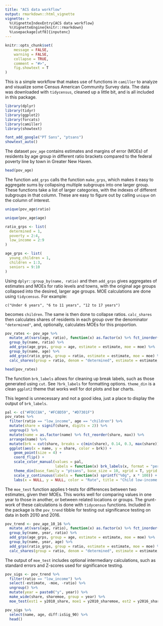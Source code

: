 ```yaml
---
title: "ACS data workflow"
output: rmarkdown::html_vignette
vignette: >
  %\VignetteIndexEntry{ACS data workflow}
  %\VignetteEngine{knitr::rmarkdown}
  %\usepackage[utf8]{inputenc}
---
```


```r
knitr::opts_chunk$set(
	message = FALSE,
	warning = FALSE,
	collapse = TRUE,
	comment = "#>",
	fig.showtext = T
)

```

This is a simple workflow that makes use of functions in `camiller` to analyze and visualize some Census American Community Survey data. The data was downloaded with `tidycensus`, cleaned up a little bit, and is all included in this package.

```r
library(dplyr)
library(tidyr)
library(ggplot2)
library(forcats)
library(camiller)
library(showtext)
```

```r
font_add_google("PT Sans", "ptsans")
showtext_auto()
```

The dataset `pov_age` contains estimates and margins of error (MOEs) of residents by age group in different ratio brackets compared to the federal poverty line by town in Greater New Haven.

```r
head(pov_age)
```

The function `add_grps` calls the function `make_grps`, which makes it easy to aggregate sums by collapsing multiple subgroups into one larger group. These functions take a list of larger categories, with the indexes of different subgroups in that column. These are easy to figure out by calling `unique` on the column of interest.

```r
unique(pov_age$ratio)

unique(pov_age$age)

ratio_grps <- list(
  determined = 1,
  poverty = 2:4,
  low_income = 2:9
)

age_grps <- list(
  young_children = 1,
  children = 1:3,
  seniors = 9:10
)
```

Using `dplyr::group_by(name, ratio)` and then `add_grps` gives aggregates of estimates and MOEs for ratio levels and towns, with the original age groups collapsed into the desired, larger age groups. MOE calculations are done using `tidycensus`. For example:

`c("Under 6 years", "6 to 11 years", "12 to 17 years")`

becomes `children`. The same is then done to collapse ratios. `calc_shares` then calculates shares of residents in each group over the denominator `"determined"`, and, optionally, calculates MOEs for this proportion.

```r
pov_rates <- pov_age %>%
  mutate_at(vars(age, ratio), function(x) as.factor(x) %>% fct_inorder()) %>%
  group_by(name, ratio) %>%
  add_grps(age_grps, group = age, estimate = estimate, moe = moe) %>%
  group_by(name, age) %>%
  add_grps(ratio_grps, group = ratio, estimate = estimate, moe = moe) %>%
  calc_shares(group = ratio, denom = "determined", estimate = estimate, moe = moe)
```

```r
head(pov_rates)
```

The function `brk_labels` allows for cleaning up break labels, such as those generated using `cut`. See `?brk_labels` for formatting options. `theme_din` is a clean `ggplot2` theme that works well for dot plots and bar charts.

This legend is unnecessary and not a good idea, just a place to display the output of `brk_labels`.

```r
pal <- c("#FDCC8A", "#FC8D59", "#D7301F")
pov_rates %>%
  filter(ratio == "low_income", age == "children") %>%
  mutate(share = signif(share, digits = 2)) %>%
  ungroup() %>%
  mutate(name = as.factor(name) %>% fct_reorder(share, max)) %>%
  arrange(name) %>% 
  mutate(brk = cut(share, breaks = c(min(share), 0.14, 0.3, max(share)), include.lowest = T)) %>%
  ggplot(aes(x = name, y = share, color = brk)) +
    geom_point(size = 4) +
    coord_flip() +
    scale_color_manual(values = pal, 
                       labels = function(x) brk_labels(x, format = "percent", mult_by = 100)) +
    theme_din(base_family = "ptsans", base_size = 10, xgrid = T, ygrid = "dotted") +
    scale_y_continuous(labels = function(x) sprintf("%0g", x * 100)) +
    labs(x = NULL, y = NULL, color = "Rate", title = "Child low-income rate by town", subtitle = "Greater New Haven towns, 2016", caption = "Source: US Census Bureau 2016 ACS 5-year estimate")
```

The `moe_test` function applies t-tests for differences between two estimates, given their MOEs. This works well for comparing values in one year to those in another, or between related locations or groups. The grunt-work of these calculations is done with `tidycensus` functions. Included in the package is the `pov_trend` tibble for testing out significance testing on data in both 2010 and 2016.

```r
pov_trend <- pov_age_10_16 %>%
  mutate_at(vars(age, ratio), function(x) as.factor(x) %>% fct_inorder()) %>%
  group_by(name, year, ratio) %>%
  add_grps(age_grps, group = age, estimate = estimate, moe = moe) %>%
  group_by(name, year, age) %>%
  add_grps(ratio_grps, group = ratio, estimate = estimate, moe = moe) %>%
  calc_shares(group = ratio, denom = "determined", estimate = estimate, moe = moe)
```

The output of `moe_test` includes optional intermediary calculations, such as standard errors and Z-scores used for significance testing.

```r
pov_sigs <- pov_trend %>%
  filter(ratio == "low_income") %>%
  select(-estimate, -moe, -ratio) %>%
  ungroup() %>%
  mutate(year = paste0("y", year)) %>%
  make_wide(share, sharemoe, group = year) %>%
  moe_test(est1 = y2010_share, moe1 = y2010_sharemoe, est2 = y2016_share, moe2 = y2016_sharemoe, alpha = 0.1)

pov_sigs %>%
  select(name, age, diff:isSig_90) %>%
  head()
```
